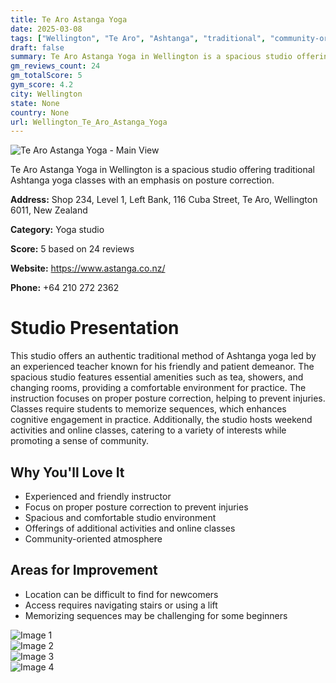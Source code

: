 ```yaml
---
title: Te Aro Astanga Yoga
date: 2025-03-08
tags: ["Wellington", "Te Aro", "Ashtanga", "traditional", "community-oriented", "spacious", "Wellington"]  
draft: false
summary: Te Aro Astanga Yoga in Wellington is a spacious studio offering traditional Ashtanga yoga classes with an emphasis on posture correction.
gm_reviews_count: 24
gm_totalScore: 5
gym_score: 4.2
city: Wellington
state: None
country: None
url: Wellington_Te_Aro_Astanga_Yoga
---
```


<div className="aspect-[16/9] relative my-8">
  <img 
    src="https://lh5.googleusercontent.com/p/AF1QipNp7skpOLaw9DPNQ6eRbBp9GwuRG9UNqk4QutIS=w1920-h1080-k-no"
    alt="Te Aro Astanga Yoga - Main View"
    className="object-cover absolute inset-0 w-full h-full rounded-lg"
  />
</div>

Te Aro Astanga Yoga in Wellington is a spacious studio offering traditional Ashtanga yoga classes with an emphasis on posture correction.

**Address:** Shop 234, Level 1, Left Bank, 116 Cuba Street, Te Aro, Wellington 6011, New Zealand

**Category:** Yoga studio

**Score:** 5 based on 24 reviews

**Website:** https://www.astanga.co.nz/

**Phone:** +64 210 272 2362

# Studio Presentation

This studio offers an authentic traditional method of Ashtanga yoga led by an experienced teacher known for his friendly and patient demeanor. The spacious studio features essential amenities such as tea, showers, and changing rooms, providing a comfortable environment for practice. The instruction focuses on proper posture correction, helping to prevent injuries. Classes require students to memorize sequences, which enhances cognitive engagement in practice. Additionally, the studio hosts weekend activities and online classes, catering to a variety of interests while promoting a sense of community.

## Why You'll Love It

- Experienced and friendly instructor
- Focus on proper posture correction to prevent injuries
- Spacious and comfortable studio environment
- Offerings of additional activities and online classes
- Community-oriented atmosphere

## Areas for Improvement

- Location can be difficult to find for newcomers
- Access requires navigating stairs or using a lift
- Memorizing sequences may be challenging for some beginners

<div className="grid grid-cols-1 xl:grid-cols-2 gap-4 my-8">
<div className="aspect-[4/3] relative"><img src="https://lh5.googleusercontent.com/p/AF1QipNX7nErq0zLYGvtOwQz-P2TFItRQS1j2SDZWS2b=w1920-h1080-k-no" alt="Image 1" className="object-cover absolute inset-0 w-full h-full rounded-lg" /></div>
<div className="aspect-[4/3] relative"><img src="https://lh5.googleusercontent.com/p/AF1QipMNfg3T9sVUVsFoxyqgXFZ80ytgKQO834Es81Tl=w1920-h1080-k-no" alt="Image 2" className="object-cover absolute inset-0 w-full h-full rounded-lg" /></div>
<div className="aspect-[4/3] relative"><img src="https://lh5.googleusercontent.com/p/AF1QipNyJ7vjWaGRaqV_zRRDHSw16oTN9Cev4VkzdyGC=w1920-h1080-k-no" alt="Image 3" className="object-cover absolute inset-0 w-full h-full rounded-lg" /></div>
<div className="aspect-[4/3] relative"><img src="https://lh5.googleusercontent.com/p/AF1QipMvCUHcLBCJsefy0eS-PaUnSk5vzU-DpG6KTxP2=w1920-h1080-k-no" alt="Image 4" className="object-cover absolute inset-0 w-full h-full rounded-lg" /></div>
</div>